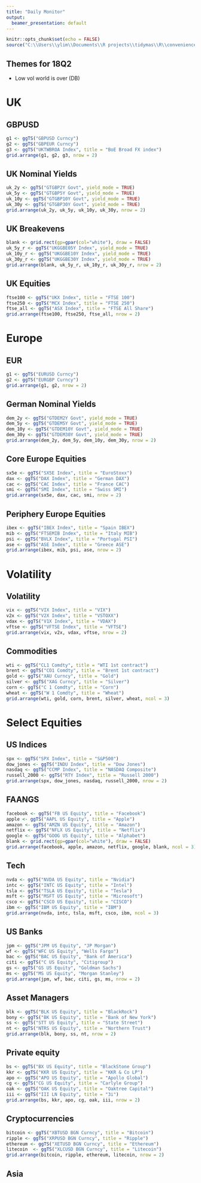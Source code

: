 ```yaml
---
title: "Daily Monitor"
output:
  beamer_presentation: default
---
```


```r
knitr::opts_chunk$set(echo = FALSE)
source("C:\\Users\\ylim\\Documents\\R projects\\tidymas\\R\\convenience.R")
```

## Themes for 18Q2
- Low vol world is over (DB)

# UK

## GBPUSD

```r
g1 <- ggTS("GBPUSD Curncy")
g2 <- ggTS("GBPEUR Curncy")
g3 <- ggTS("UKTWBROA Index", title = "BoE Broad FX index")
grid.arrange(g1, g2, g3, nrow = 2)
```

## UK Nominal Yields

```r
uk_2y <- ggTS("GTGBP2Y Govt", yield_mode = TRUE)
uk_5y <- ggTS("GTGBP5Y Govt", yield_mode = TRUE)
uk_10y <- ggTS("GTGBP10Y Govt", yield_mode = TRUE)
uk_30y <- ggTS("GTGBP30Y Govt", yield_mode = TRUE)
grid.arrange(uk_2y, uk_5y, uk_10y, uk_30y, nrow = 2)
```

## UK Breakevens
```r
blank <- grid.rect(gp=gpar(col="white"), draw = FALSE)
uk_5y_r <- ggTS("UKGGBE05Y Index", yield_mode = TRUE)
uk_10y_r <- ggTS("UKGGBE10Y Index", yield_mode = TRUE)
uk_30y_r <- ggTS("UKGGBE30Y Index", yield_mode = TRUE)
grid.arrange(blank, uk_5y_r, uk_10y_r, uk_30y_r, nrow = 2)
```

## UK Equities
```r
ftse100 <- ggTS("UKX Index", title = "FTSE 100")
ftse250 <- ggTS("MCX Index", title = "FTSE 250")
ftse_all <- ggTS("ASX Index", title = "FTSE All Share")
grid.arrange(ftse100, ftse250, ftse_all, nrow = 2)
```

# Europe

## EUR

```r
g1 <- ggTS("EURUSD Curncy")
g2 <- ggTS("EURGBP Curncy")
grid.arrange(g1, g2, nrow = 2)
```

## German Nominal Yields

```r
dem_2y <- ggTS("GTDEM2Y Govt", yield_mode = TRUE)
dem_5y <- ggTS("GTDEM5Y Govt", yield_mode = TRUE)
dem_10y <- ggTS("GTDEM10Y Govt", yield_mode = TRUE)
dem_30y <- ggTS("GTDEM30Y Govt", yield_mode = TRUE)
grid.arrange(dem_2y, dem_5y, dem_10y, dem_30y, nrow = 2)
```

## Core Europe Equities
```r
sx5e <- ggTS("SX5E Index", title = "EuroStoxx")
dax <- ggTS("DAX Index", title = "German DAX")
cac <- ggTS("CAC Index", title = "France CAC")
smi <- ggTS("SMI Index", title = "Swiss SMI")
grid.arrange(sx5e, dax, cac, smi, nrow = 2)
```

## Periphery Europe Equities
```r
ibex <- ggTS("IBEX Index", title = "Spain IBEX")
mib <- ggTS("FTSEMIB Index", title = "Italy MIB")
psi <- ggTS("BVLX Index", title = "Portugal PSI")
ase <- ggTS("ASE Index", title = "Greece ASE")
grid.arrange(ibex, mib, psi, ase, nrow = 2)
```

# Volatility

## Volatility
```r
vix <- ggTS("VIX Index", title = "VIX")
v2x <- ggTS("V2X Index", title = "VSTOXX")
vdax <- ggTS("V1X Index", title = "VDAX")
vftse <- ggTS("VFTSE Index", title = "VFTSE")
grid.arrange(vix, v2x, vdax, vftse, nrow = 2)
```

## Commodities
```r
wti <- ggTS("CL1 Comdty", title = "WTI 1st contract")
brent <- ggTS("CO1 Comdty", title = "Brent 1st contract")
gold <- ggTS("XAU Curncy", title = "Gold")
silver <- ggTS("XAG Curncy", title = "Silver")
corn <- ggTS("C 1 Comdty", title = "Corn")
wheat <- ggTS("W 1 Comdty", title = "Wheat")
grid.arrange(wti, gold, corn, brent, silver, wheat, ncol = 3)
```

# Select Equities

## US Indices
```r
spx <- ggTS("SPX Index", title = "S&P500")
dow_jones <- ggTS("INDU Index", title = "Dow Jones")
nasdaq <- ggTS("CCMP Index", title = "NASDAQ Composite")
russell_2000 <- ggTS("RTY Index", title = "Russell 2000")
grid.arrange(spx, dow_jones, nasdaq, russell_2000, nrow = 2)
```

## FAANGS

```r
facebook <- ggTS("FB US Equity", title = "Facebook")
apple <- ggTS("AAPL US Equity", title = "Apple")
amazon <- ggTS("AMZN US Equity", title = "Amazon")
netflix <- ggTS("NFLX US Equity", title = "Netflix")
google <- ggTS("GOOG US Equity", title = "Alphabet")
blank <- grid.rect(gp=gpar(col="white"), draw = FALSE)
grid.arrange(facebook, apple, amazon, netflix, google, blank, ncol = 3)
```

## Tech

```r
nvda <- ggTS("NVDA US Equity", title = "Nvidia")
intc <- ggTS("INTC US Equity", title = "Intel")
tsla <- ggTS("TSLA US Equity", title = "Tesla")
msft <- ggTS("MSFT US Equity", title = "Microsoft")
csco <- ggTS("CSCO US Equity", title = "CISCO")
ibm <- ggTS("IBM US Equity", title = "IBM")
grid.arrange(nvda, intc, tsla, msft, csco, ibm, ncol = 3)
```

## US Banks

```r
jpm <- ggTS("JPM US Equity", "JP Morgan")
wf <- ggTS("WFC US Equity", "Wells Fargo")
bac <- ggTS("BAC US Equity", "Bank of America")
citi <- ggTS("C US Equity", "Citigroup")
gs <- ggTS("GS US Equity", "Goldman Sachs")
ms <- ggTS("MS US Equity", "Morgan Stanley")
grid.arrange(jpm, wf, bac, citi, gs, ms, nrow = 2)
```

## Asset Managers

```r
blk <- ggTS("BLK US Equity", title = "BlackRock")
bony <- ggTS("BK US Equity", title = "Bank of New York")
ss <- ggTS("STT US Equity", title = "State Street")
nt <- ggTS("NTRS US Equity", title = "Northern Trust")
grid.arrange(blk, bony, ss, nt, nrow = 2)
```

## Private equity

```r
bs <- ggTS("BX US Equity", title = "BlackStone Group")
kkr <- ggTS("KKR US Equity", title = "KKR & Co LP")
apo <- ggTS("APO US Equity", title = "Apollo Global")
cg <- ggTS("CG US Equity", title = "Carlyle Group")
oak <- ggTS("OAK US Equity", title = "Oaktree Capital")
iii <- ggTS("III LN Equity", title = "3i")
grid.arrange(bs, kkr, apo, cg, oak, iii, nrow = 2)
```

## Cryptocurrencies

```r
bitcoin <- ggTS("XBTUSD BGN Curncy", title = "Bitcoin")
ripple <- ggTS("XRPUSD BGN Curncy", title = "Ripple")
ethereum <- ggTS("XETUSD BGN Curncy", title = "Ethereum")
litecoin  <- ggTS("XLCUSD BGN Curncy", title = "Litecoin")
grid.arrange(bitcoin, ripple, ethereum, litecoin, nrow = 2)
```

## Asia
